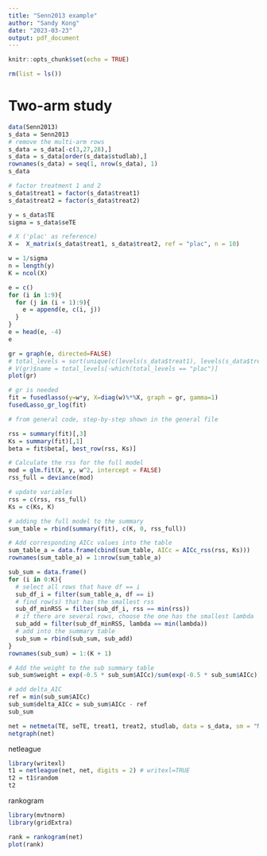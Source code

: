 ```yaml
---
title: "Senn2013 example"
author: "Sandy Kong"
date: "2023-03-23"
output: pdf_document
---
```


```r
knitr::opts_chunk$set(echo = TRUE)
```

```r
rm(list = ls())
```

# Two-arm study
```r
data(Senn2013)
s_data = Senn2013
# remove the multi-arm rows
s_data = s_data[-c(3,27,28),]
s_data = s_data[order(s_data$studlab),]
rownames(s_data) = seq(1, nrow(s_data), 1)
s_data
```

```r
# factor treatment 1 and 2
s_data$treat1 = factor(s_data$treat1)
s_data$treat2 = factor(s_data$treat2)
```

```r
y = s_data$TE
sigma = s_data$seTE

# X ('plac' as reference)
X =  X_matrix(s_data$treat1, s_data$treat2, ref = "plac", n = 10)

w = 1/sigma
n = length(y)
K = ncol(X)
```


```r
e = c()
for (i in 1:9){
  for (j in (i + 1):9){
    e = append(e, c(i, j))
  }
}
e = head(e, -4)
e
```



```r
gr = graph(e, directed=FALSE)
# total_levels = sort(unique(c(levels(s_data$treat1), levels(s_data$treat2))))
# V(gr)$name = total_levels[-which(total_levels == "plac")]
plot(gr)
```

```r
# gr is needed
fit = fusedlasso(y=w*y, X=diag(w)%*%X, graph = gr, gamma=1)
fusedLasso_gr_log(fit)
```

```r
# from general code, step-by-step shown in the general file 

rss = summary(fit)[,3]
Ks = summary(fit)[,1]
beta = fit$beta[, best_row(rss, Ks)]

# Calculate the rss for the full model 
mod = glm.fit(X, y, w^2, intercept = FALSE)
rss_full = deviance(mod)

# update variables 
rss = c(rss, rss_full)
Ks = c(Ks, K)

# adding the full model to the summary
sum_table = rbind(summary(fit), c(K, 0, rss_full))

# Add corresponding AICc values into the table 
sum_table_a = data.frame(cbind(sum_table, AICc = AICc_rss(rss, Ks)))
rownames(sum_table_a) = 1:nrow(sum_table_a)

sub_sum = data.frame()
for (i in 0:K){
  # select all rows that have df == i
  sub_df_i = filter(sum_table_a, df == i)
  # find row(s) that has the smallest rss
  sub_df_minRSS = filter(sub_df_i, rss == min(rss))
  # if there are several rows, choose the one has the smallest lambda
  sub_add = filter(sub_df_minRSS, lambda == min(lambda))
  # add into the summary table
  sub_sum = rbind(sub_sum, sub_add)
}
rownames(sub_sum) = 1:(K + 1)

# Add the weight to the sub summary table 
sub_sum$weight = exp(-0.5 * sub_sum$AICc)/sum(exp(-0.5 * sub_sum$AICc))

# add delta_AIC
ref = min(sub_sum$AICc)
sub_sum$delta_AICc = sub_sum$AICc - ref
sub_sum
```





```r
net = netmeta(TE, seTE, treat1, treat2, studlab, data = s_data, sm = "MD", reference = "plac")
netgraph(net)
```

netleague
```r
library(writexl)
t1 = netleague(net, net, digits = 2) # writexl=TRUE
t2 = t1$random
t2
```
rankogram
```r
library(mvtnorm)
library(gridExtra)
```


```r
rank = rankogram(net)
plot(rank)
```








